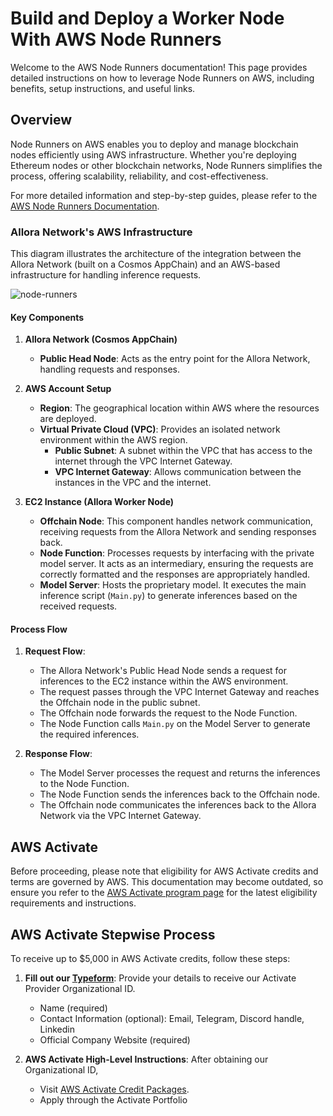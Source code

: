 # Build and Deploy a Worker Node With AWS Node Runners

Welcome to the AWS Node Runners documentation! This page provides detailed instructions on how to leverage Node Runners on AWS, including benefits, setup instructions, and useful links.

## Overview

Node Runners on AWS enables you to deploy and manage blockchain nodes efficiently using AWS infrastructure. Whether you're deploying Ethereum nodes or other blockchain networks, Node Runners simplifies the process, offering scalability, reliability, and cost-effectiveness.

For more detailed information and step-by-step guides, please refer to the [AWS Node Runners Documentation](https://aws-samples.github.io/aws-blockchain-node-runners/docs/Blueprints/Ethereum).

### Allora Network's AWS Infrastructure

This diagram illustrates the architecture of the integration between the Allora Network (built on a Cosmos AppChain) and an AWS-based infrastructure for handling inference requests. 

![node-runners](/aws-node-runners.png)

#### Key Components

1. **Allora Network (Cosmos AppChain)**
   - **Public Head Node**: Acts as the entry point for the Allora Network, handling requests and responses.

2. **AWS Account Setup**
   - **Region**: The geographical location within AWS where the resources are deployed.
   - **Virtual Private Cloud (VPC)**: Provides an isolated network environment within the AWS region.
     - **Public Subnet**: A subnet within the VPC that has access to the internet through the VPC Internet Gateway.
     - **VPC Internet Gateway**: Allows communication between the instances in the VPC and the internet.

3. **EC2 Instance (Allora Worker Node)**
   - **Offchain Node**: This component handles network communication, receiving requests from the Allora Network and sending responses back.
   - **Node Function**: Processes requests by interfacing with the private model server. It acts as an intermediary, ensuring the requests are correctly formatted and the responses are appropriately handled.
   - **Model Server**: Hosts the proprietary model. It executes the main inference script (`Main.py`) to generate inferences based on the received requests.

#### Process Flow

1. **Request Flow**:
   - The Allora Network's Public Head Node sends a request for inferences to the EC2 instance within the AWS environment.
   - The request passes through the VPC Internet Gateway and reaches the Offchain node in the public subnet.
   - The Offchain node forwards the request to the Node Function.
   - The Node Function calls `Main.py` on the Model Server to generate the required inferences.

2. **Response Flow**:
   - The Model Server processes the request and returns the inferences to the Node Function.
   - The Node Function sends the inferences back to the Offchain node.
   - The Offchain node communicates the inferences back to the Allora Network via the VPC Internet Gateway.

## AWS Activate

Before proceeding, please note that eligibility for AWS Activate credits and terms are governed by AWS. This documentation may become outdated, so ensure you refer to the [AWS Activate program page](https://aws.amazon.com/startups/credits#hero) for the latest eligibility requirements and instructions.

## AWS Activate Stepwise Process

To receive up to $5,000 in AWS Activate credits, follow these steps:

1. **Fill out our [Typeform](https://vk4z45e3hne.typeform.com/to/TVwcjiL1)**: Provide your details to receive our Activate Provider Organizational ID.
   - Name (required)
   - Contact Information (optional): Email, Telegram, Discord handle, Linkedin
   - Official Company Website (required)

2. **AWS Activate High-Level Instructions**: After obtaining our Organizational ID,
   - Visit [AWS Activate Credit Packages](https://aws.amazon.com/startups/credits#packages).
   - Apply through the Activate Portfolio

